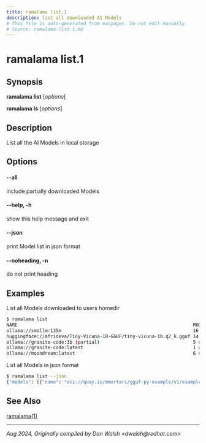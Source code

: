```yaml
---
title: ramalama list.1
description: list all downloaded AI Models
# This file is auto-generated from manpages. Do not edit manually.
# Source: ramalama-list.1.md
---
```


# ramalama list.1

## Synopsis
**ramalama list** [*options*]

**ramalama ls** [*options*]

## Description
List all the AI Models in local storage

## Options

#### **--all**
include partially downloaded Models

#### **--help**, **-h**
show this help message and exit

#### **--json**
print Model list in json format

#### **--noheading**, **-n**
do not print heading

## Examples

List all Models downloaded to users homedir
```bash
$ ramalama list
NAME                                                                MODIFIED     SIZE
ollama://smollm:135m                                                16 hours ago 5.5M
huggingface://afrideva/Tiny-Vicuna-1B-GGUF/tiny-vicuna-1b.q2_k.gguf 14 hours ago 460M
ollama://granite-code:3b (partial)                                  5 days ago   1.9G
ollama://granite-code:latest                                        1 day ago    1.9G
ollama://moondream:latest                                           6 days ago   791M
```

List all Models in json format
```bash
$ ramalama list --json
{"models": [{"name": "oci://quay.io/mmortari/gguf-py-example/v1/example.gguf", "modified": 427330, "size": "4.0K"}, {"name": "huggingface://afrideva/Tiny-Vicuna-1B-GGUF/tiny-vicuna-1b.q2_k.gguf", "modified": 427333, "size": "460M"}, {"name": "ollama://smollm:135m", "modified": 420833, "size": "5.5M"}, {"name": "ollama://mistral:latest", "modified": 433998, "size": "3.9G"}, {"name": "ollama://granite-code:latest", "modified": 2180483, "size": "1.9G"}, {"name": "ollama://tinyllama:latest", "modified": 364870, "size": "609M"}, {"name": "ollama://tinyllama:1.1b", "modified": 364866, "size": "609M"}]}
```

## See Also
[ramalama(1)](../../commands/ramalama/ramalama)

---

*Aug 2024, Originally compiled by Dan Walsh &lt;dwalsh&#64;redhat.com&gt;*